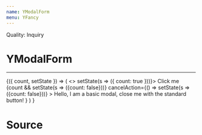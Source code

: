 ```yaml
---
name: YModalForm
menu: YFancy
---
```




Quality: Inquiry

# YModalForm
---
<Playground>
<State initialState={{ count: false }}>
<Observe>
{({ count, setState }) => (
	<>
		<YButtonPrimary onClick={() => setState(s => ({ count: true }))}>
		Click me
		</YButtonPrimary>
		{count &&
			<YModalForm
				title='Modal Title'
				submitAction={() => setState(s => ({count: false}))}
				cancelAction={() => setState(s => ({count: false}))}
			>
				Hello, I am a basic modal, close me with the standard button!
			</YModalForm>
		}
	</>
) }
</Observe>
</State>
</Playground>

# Source
<SourceDisplay source={source} />
